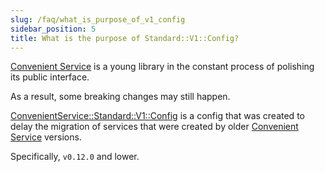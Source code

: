 ```yaml
---
slug: /faq/what_is_purpose_of_v1_config
sidebar_position: 5
title: What is the purpose of Standard::V1::Config?
---
```


[Convenient Service](/) is a young library in the constant process of polishing its public interface.

As a result, some breaking changes may still happen.

[ConvenientService::Standard::V1::Config](/glossary/advanced/standard_v1) is a config that was created to delay the migration of services that were created by older [Convenient Service](/) versions.

Specifically, `v0.12.0` and lower.
